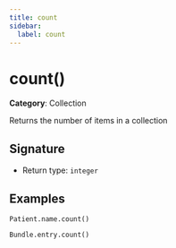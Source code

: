 ```yaml
---
title: count
sidebar:
  label: count
---
```


# count()

**Category**: Collection

Returns the number of items in a collection

## Signature

- Return type: `integer`

## Examples

```fhirpath
Patient.name.count()
```

```fhirpath
Bundle.entry.count()
```

